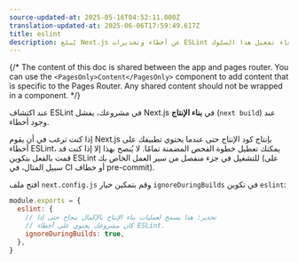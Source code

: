 ```yaml
---
source-updated-at: 2025-05-16T04:52:11.000Z
translation-updated-at: 2025-06-06T17:59:49.617Z
title: eslint
description: يُبلغ Next.js عن أخطاء وتحذيرات ESLint أثناء عمليات البناء بشكل افتراضي. تعلم هنا كيفية إلغاء تفعيل هذا السلوك.
---
```


{/* The content of this doc is shared between the app and pages router. You can use the `<PagesOnly>Content</PagesOnly>` component to add content that is specific to the Pages Router. Any shared content should not be wrapped in a component. */}

عند اكتشاف ESLint في مشروعك، يفشل Next.js في **بناء الإنتاج** (`next build`) عند وجود أخطاء.

إذا كنت ترغب في أن يقوم Next.js بإنتاج كود الإنتاج حتى عندما يحتوي تطبيقك على أخطاء ESLint، يمكنك تعطيل خطوة الفحص المضمنة تمامًا. لا يُنصح بهذا إلا إذا كنت قد قمت بالفعل بتكوين ESLint للتشغيل في جزء منفصل من سير العمل الخاص بك (على سبيل المثال، في CI أو خطاف pre-commit).

افتح ملف `next.config.js` وقم بتمكين خيار `ignoreDuringBuilds` في تكوين `eslint`:

```js filename="next.config.js"
module.exports = {
  eslint: {
    // تحذير: هذا يسمح لعمليات بناء الإنتاج بالإكمال بنجاح حتى إذا
    // كان مشروعك يحتوي على أخطاء ESLint.
    ignoreDuringBuilds: true,
  },
}
```
